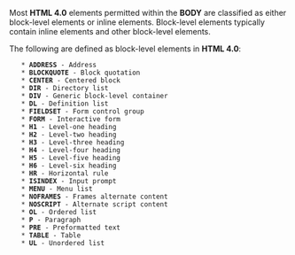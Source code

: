 {{wikipedia}}

Most '''HTML 4.0''' elements permitted within the '''BODY''' are classified as either block-level elements or inline elements. Block-level elements typically contain inline elements and other block-level elements.

The following are defined as block-level elements in '''HTML 4.0''':

    * '''ADDRESS''' - Address
    * '''BLOCKQUOTE''' - Block quotation
    * '''CENTER''' - Centered block
    * '''DIR''' - Directory list
    * '''DIV''' - Generic block-level container
    * '''DL''' - Definition list
    * '''FIELDSET''' - Form control group
    * '''FORM''' - Interactive form
    * '''H1''' - Level-one heading
    * '''H2''' - Level-two heading
    * '''H3''' - Level-three heading
    * '''H4''' - Level-four heading
    * '''H5''' - Level-five heading
    * '''H6''' - Level-six heading
    * '''HR''' - Horizontal rule
    * '''ISINDEX''' - Input prompt
    * '''MENU''' - Menu list
    * '''NOFRAMES''' - Frames alternate content
    * '''NOSCRIPT''' - Alternate script content
    * '''OL''' - Ordered list
    * '''P''' - Paragraph
    * '''PRE''' - Preformatted text
    * '''TABLE''' - Table
    * '''UL''' - Unordered list